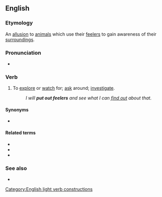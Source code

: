 ==English==

===Etymology===
An [[allusion]] to [[animals]] which use their [[feeler]]s to gain awareness of their [[surroundings]].

===Pronunciation===
* {{audio|En-au-put out feelers.ogg|Audio (AU)|lang=en}}

===Verb===
{{head|en|verb|head=[[put]] [[out]] [[feeler]]s}}

# {{lb|en|idiomatic}} To [[explore]] or [[watch]] for; [[ask]] around; [[investigate]].
#: ''I will '''put out feelers''' and see what I can [[find out]] about that.''

====Synonyms====
* {{l|en|test the waters}}

====Related terms====
* {{l|en|put out}}
* {{l|en|feel}}
* {{l|en|feeler}}

===See also===
* {{l|en|trial balloon}}
[[Category:English light verb constructions]]